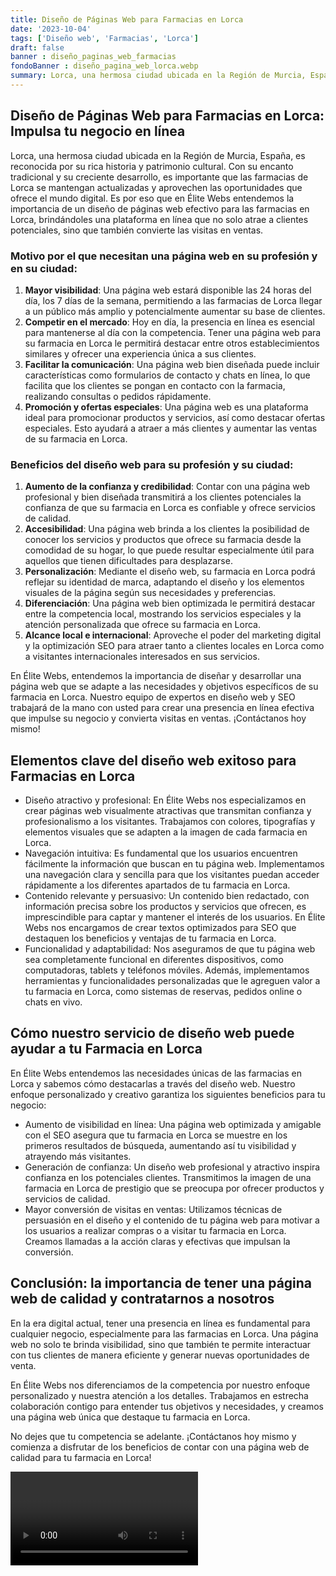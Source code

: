 ```yaml
---
title: Diseño de Páginas Web para Farmacias en Lorca
date: '2023-10-04'
tags: ['Diseño web', 'Farmacias', 'Lorca']
draft: false
banner : diseño_paginas_web_farmacias
fondoBanner : diseño_pagina_web_lorca.webp
summary: Lorca, una hermosa ciudad ubicada en la Región de Murcia, España, es reconocida por su rica historia y patrimonio cultural. Con su encanto tradicional y su creciente desarrollo, es importante que las farmacias de Lorca se mantengan actualizadas y aprovechen las oportunidades que ofrece el mundo digital. Es por eso que en Élite Webs entendemos la importancia de un diseño de páginas web efectivo para las farmacias en Lorca, brindándoles una plataforma en línea que no solo atrae a clientes potenciales, sino que también convierte las visitas en ventas.
---
```


## Diseño de Páginas Web para Farmacias en Lorca: Impulsa tu negocio en línea

Lorca, una hermosa ciudad ubicada en la Región de Murcia, España, es reconocida por su rica historia y patrimonio cultural. Con su encanto tradicional y su creciente desarrollo, es importante que las farmacias de Lorca se mantengan actualizadas y aprovechen las oportunidades que ofrece el mundo digital. Es por eso que en Élite Webs entendemos la importancia de un diseño de páginas web efectivo para las farmacias en Lorca, brindándoles una plataforma en línea que no solo atrae a clientes potenciales, sino que también convierte las visitas en ventas.

### Motivo por el que necesitan una página web en su profesión y en su ciudad:

1. **Mayor visibilidad**: Una página web estará disponible las 24 horas del día, los 7 días de la semana, permitiendo a las farmacias de Lorca llegar a un público más amplio y potencialmente aumentar su base de clientes.
2. **Competir en el mercado**: Hoy en día, la presencia en línea es esencial para mantenerse al día con la competencia. Tener una página web para su farmacia en Lorca le permitirá destacar entre otros establecimientos similares y ofrecer una experiencia única a sus clientes.
3. **Facilitar la comunicación**: Una página web bien diseñada puede incluir características como formularios de contacto y chats en línea, lo que facilita que los clientes se pongan en contacto con la farmacia, realizando consultas o pedidos rápidamente.
4. **Promoción y ofertas especiales**: Una página web es una plataforma ideal para promocionar productos y servicios, así como destacar ofertas especiales. Esto ayudará a atraer a más clientes y aumentar las ventas de su farmacia en Lorca.

### Beneficios del diseño web para su profesión y su ciudad:

1. **Aumento de la confianza y credibilidad**: Contar con una página web profesional y bien diseñada transmitirá a los clientes potenciales la confianza de que su farmacia en Lorca es confiable y ofrece servicios de calidad.
2. **Accesibilidad**: Una página web brinda a los clientes la posibilidad de conocer los servicios y productos que ofrece su farmacia desde la comodidad de su hogar, lo que puede resultar especialmente útil para aquellos que tienen dificultades para desplazarse.
3. **Personalización**: Mediante el diseño web, su farmacia en Lorca podrá reflejar su identidad de marca, adaptando el diseño y los elementos visuales de la página según sus necesidades y preferencias.
4. **Diferenciación**: Una página web bien optimizada le permitirá destacar entre la competencia local, mostrando los servicios especiales y la atención personalizada que ofrece su farmacia en Lorca.
5. **Alcance local e internacional**: Aproveche el poder del marketing digital y la optimización SEO para atraer tanto a clientes locales en Lorca como a visitantes internacionales interesados en sus servicios.

En Élite Webs, entendemos la importancia de diseñar y desarrollar una página web que se adapte a las necesidades y objetivos específicos de su farmacia en Lorca. Nuestro equipo de expertos en diseño web y SEO trabajará de la mano con usted para crear una presencia en línea efectiva que impulse su negocio y convierta visitas en ventas. ¡Contáctanos hoy mismo!

<GifSeo />

<Cta />

## Elementos clave del diseño web exitoso para Farmacias en Lorca
- Diseño atractivo y profesional: En Élite Webs nos especializamos en crear páginas web visualmente atractivas que transmitan confianza y profesionalismo a los visitantes. Trabajamos con colores, tipografías y elementos visuales que se adapten a la imagen de cada farmacia en Lorca.
- Navegación intuitiva: Es fundamental que los usuarios encuentren fácilmente la información que buscan en tu página web. Implementamos una navegación clara y sencilla para que los visitantes puedan acceder rápidamente a los diferentes apartados de tu farmacia en Lorca.
- Contenido relevante y persuasivo: Un contenido bien redactado, con información precisa sobre los productos y servicios que ofrecen, es imprescindible para captar y mantener el interés de los usuarios. En Élite Webs nos encargamos de crear textos optimizados para SEO que destaquen los beneficios y ventajas de tu farmacia en Lorca.
- Funcionalidad y adaptabilidad: Nos aseguramos de que tu página web sea completamente funcional en diferentes dispositivos, como computadoras, tablets y teléfonos móviles. Además, implementamos herramientas y funcionalidades personalizadas que le agreguen valor a tu farmacia en Lorca, como sistemas de reservas, pedidos online o chats en vivo.

## Cómo nuestro servicio de diseño web puede ayudar a tu Farmacia en Lorca
En Élite Webs entendemos las necesidades únicas de las farmacias en Lorca y sabemos cómo destacarlas a través del diseño web. Nuestro enfoque personalizado y creativo garantiza los siguientes beneficios para tu negocio:

- Aumento de visibilidad en línea: Una página web optimizada y amigable con el SEO asegura que tu farmacia en Lorca se muestre en los primeros resultados de búsqueda, aumentando así tu visibilidad y atrayendo más visitantes.
- Generación de confianza: Un diseño web profesional y atractivo inspira confianza en los potenciales clientes. Transmitimos la imagen de una farmacia en Lorca de prestigio que se preocupa por ofrecer productos y servicios de calidad.
- Mayor conversión de visitas en ventas: Utilizamos técnicas de persuasión en el diseño y el contenido de tu página web para motivar a los usuarios a realizar compras o a visitar tu farmacia en Lorca. Creamos llamadas a la acción claras y efectivas que impulsan la conversión.

## Conclusión: la importancia de tener una página web de calidad y contratarnos a nosotros

En la era digital actual, tener una presencia en línea es fundamental para cualquier negocio, especialmente para las farmacias en Lorca. Una página web no solo te brinda visibilidad, sino que también te permite interactuar con tus clientes de manera eficiente y generar nuevas oportunidades de venta.

En Élite Webs nos diferenciamos de la competencia por nuestro enfoque personalizado y nuestra atención a los detalles. Trabajamos en estrecha colaboración contigo para entender tus objetivos y necesidades, y creamos una página web única que destaque tu farmacia en Lorca.

No dejes que tu competencia se adelante. ¡Contáctanos hoy mismo y comienza a disfrutar de los beneficios de contar con una página web de calidad para tu farmacia en Lorca!

<Video />

<CtaBot job='Farmacias' city='Lorca'/>

<Gmaps query='Lorca+españa+maps' />